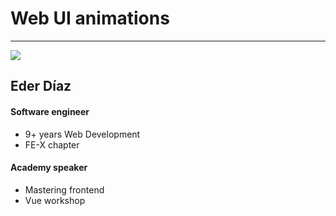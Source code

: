 
# Web UI animations

---


<!-- this will go in the left part of the slide... -->

![](./slides/images/speaker.jpeg)

<!-- ... the rest goes to the right -->

## Eder Díaz

#### Software engineer

- 9+ years Web Development
- FE-X chapter

#### Academy speaker

- Mastering frontend
- Vue workshop
